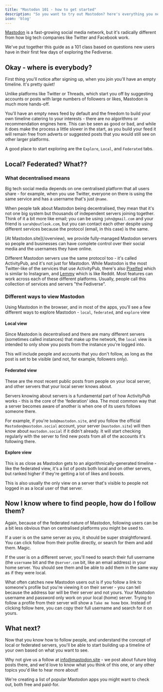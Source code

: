 ```yaml
---
title: "Mastodon 101 - how to get started"
description: "So you want to try out Mastodon? here's everything you need to know"
icon: 'blog'
---
```


[Mastodon](https://joinmastodon.org) is a fast-growing social media network, but it's radically different from how big tech companies like Twitter and Facebook work.

We've put together this guide as a 101 class based on questions new users have in their first few days of exploring the Fediverse.

## Okay - where is everybody?

First thing you'll notice after signing up, when you join you'll have an empty timeline. It's pretty quiet!

Unlike platforms like Twitter or Threads, which start you off by suggesting accounts or posts with large numbers of followers or likes, Mastodon is much more hands-off.

You'll have an empty news feed by default and the freedom to build your own timeline catering to your interests - there are no algorithms or recommendation engines here. This can be seen as good or bad, and while it does make the process a little slower in the start, as you build your feed it will remain free from adverts or suggested posts that you would still see on other larger platforms.

A good place to start exploring are the `Explore`, `Local`, and `Federated` tabs.

## Local? Federated?  What??

### What decentralised means

Big tech social media depends on one centralised platform that all users share - for example, when you use Twitter, everyone on there is using the same service and has a username that's just `@name`.

When people talk about Mastodon being decentralised, they mean that it's not one big system but thousands of independent servers joining together. Think of it a bit more like email; you can be using `john@gmail.com` and your friend is `sarah@outlook.com`, but you can contact each other despite using different services because the protocol (email, in this case) is the same.

<Card title="Do you want your own custom Mastodon username?" icon="signature" iconType="duotone" color="#069069" href="/managed-instance/domain-name">
[At Mastodon.site](/overview), we provide fully-managed Mastodon servers so people and businesses can have complete control over their social media and the usernames they have online.
</Card>

Different Mastodon servers use the same protocol too - it's called ActivityPub, and it's not just for Mastodon. While Mastodon is the most Twitter-like of the services that use ActivityPub, there's also [Pixelfed](https://pixelfed.org) which is similar to Instagram, and [Lemmy](https://join-lemmy.org) which is like Reddit. Most features can work across each of these different platforms. Usually, people call this collection of services and servers "the Fediverse".

### Different ways to view Mastodon

Using Mastodon in the browser, and in most of the apps, you'll see a few different ways to explore Mastodon - `local`, `federated`, and `explore` view

#### Local view

Since Mastodon is decentralised and there are many different servers (sometimes called instances) that make up the network, the `local` view is intended to only show you posts from the instance you're logged into.

This will include people and accounts that you don't follow, as long as the post is set to be visible (and not, for example, followers only).

#### Federated view

These are the most recent public posts from people on your local server, and other servers that your local server knows about.

Servers knowing about servers is a fundamental part of how ActivityPub works - this is the core of the 'federation' idea. The most common way that a server becomes aware of another is when one of its users follows someone there.

For example, if you're `bob@mastodon.site`, and you follow the official `Mastodon@mastodon.social` account, your server (`mastodon.site`) will then know about `mastodon.social` if it didn't already. It will start checking regularly with the server to find new posts from all of the accounts it's following there.

#### Explore view

This is as close as Mastodon gets to an algorithmically-generated timeline - like the federated view, it's a list of posts both local and on other servers, but ranked higher if they're getting a lot of likes and boosts.

This is also usually the only view on a server that's visible to people not logged in as a local user of that server.

## Now I know where to find people, how do I follow them?

Again, because of the federated nature of Mastodon, following users can be a bit less obvious than on centralised platforms you might be used to.

If a user is on the same server as you, it should be super straightforward. You can click follow from their profile directly, or search for them and add them. Magic.

If the user is on a different server, you'll need to search their full username (the `username` bit and the `@server.com` bit, like an email address) in your home server. You should see them and be able to add them in the same way as if they were local.

What often catches new Mastodon users out is if you follow a link to someone's profile but you're viewing it on their server - you can tell because the address bar will be their server and not yours. Your Mastodon username and password only work on your local (home) server. Trying to follow a profile from their server will show a `Take me home` box. Instead of clicking follow here, you can copy their full username and search for it on yours.

## What next?

Now that you know how to follow people, and understand the concept of local or federated servers, you'll be able to start building up a timeline of your own based on what you want to see.

Why not give us a follow at [info@mastodon.site](https://social.mastodon.site/@info) - we post about future blog posts there, and we'd love to know what you think of this one, or any other topics you'd like to hear more about!

<Card title="Check out Mastodon apps for iPhone and Android" icon="grid-2" iconType="duotone" color="#069069" href="/learn/best-apps">
We're creating a list of popular Mastodon apps you might want to check out, both free and paid-for.
</Card>